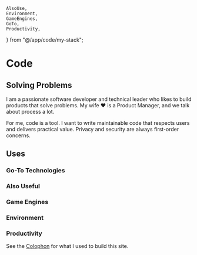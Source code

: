 
	AlsoUse,
	Environment,
	GameEngines,
	GoTo,
	Productivity,
} from "@/app/code/my-stack";


# Code

## Solving Problems

I am a passionate software developer and technical leader who likes to build
products that solve problems. My wife ♥️ is a Product Manager, and we talk about
process a lot.

For me, code is a tool. I want to write maintainable code that respects users
and delivers practical value. Privacy and security are always first-order
concerns.

## Uses

### Go-To Technologies

<GoTo />

### Also Useful

<AlsoUse />

### Game Engines

<GameEngines />

### Environment

<Environment />

### Productivity

<Productivity />

See the [Colophon](/colophon) for what I used to build this site.
